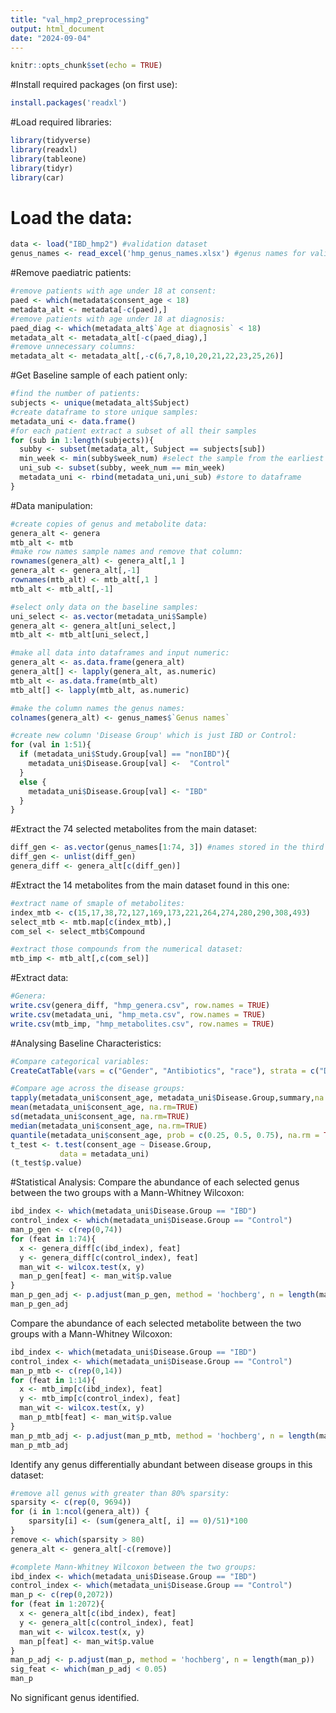 ---
title: "val_hmp2_preprocessing"
output: html_document
date: "2024-09-04"
---

```{r setup, include=FALSE}
knitr::opts_chunk$set(echo = TRUE)
```

#Install required packages (on first use):
```{r}
install.packages('readxl')
```

#Load required libraries:
```{r}
library(tidyverse)
library(readxl)
library(tableone)
library(tidyr)
library(car)
```

# Load the data:
```{r}
data <- load("IBD_hmp2") #validation dataset
genus_names <- read_excel('hmp_genus_names.xlsx') #genus names for validation data
```

#Remove paediatric patients:
```{r}
#remove patients with age under 18 at consent:
paed <- which(metadata$consent_age < 18)
metadata_alt <- metadata[-c(paed),]
#remove patients with age under 18 at diagnosis:
paed_diag <- which(metadata_alt$`Age at diagnosis` < 18)
metadata_alt <- metadata_alt[-c(paed_diag),]
#remove unnecessary columns:
metadata_alt <- metadata_alt[,-c(6,7,8,10,20,21,22,23,25,26)]
```

#Get Baseline sample of each patient only:
```{r}
#find the number of patients:
subjects <- unique(metadata_alt$Subject)
#create dataframe to store unique samples:
metadata_uni <- data.frame()
#for each patient extract a subset of all their samples
for (sub in 1:length(subjects)){
  subby <- subset(metadata_alt, Subject == subjects[sub])
  min_week <- min(subby$week_num) #select the sample from the earliest week
  uni_sub <- subset(subby, week_num == min_week)
  metadata_uni <- rbind(metadata_uni,uni_sub) #store to dataframe
}
```

#Data manipulation:
```{r}
#create copies of genus and metabolite data:
genera_alt <- genera
mtb_alt <- mtb
#make row names sample names and remove that column:
rownames(genera_alt) <- genera_alt[,1 ]
genera_alt <- genera_alt[,-1]
rownames(mtb_alt) <- mtb_alt[,1 ]
mtb_alt <- mtb_alt[,-1]

#select only data on the baseline samples:
uni_select <- as.vector(metadata_uni$Sample)
genera_alt <- genera_alt[uni_select,]
mtb_alt <- mtb_alt[uni_select,]

#make all data into dataframes and input numeric:
genera_alt <- as.data.frame(genera_alt)
genera_alt[] <- lapply(genera_alt, as.numeric)
mtb_alt <- as.data.frame(mtb_alt)
mtb_alt[] <- lapply(mtb_alt, as.numeric)

#make the column names the genus names:
colnames(genera_alt) <- genus_names$`Genus names`

#create new column 'Disease Group' which is just IBD or Control:
for (val in 1:51){
  if (metadata_uni$Study.Group[val] == "nonIBD"){
    metadata_uni$Disease.Group[val] <-  "Control"
  }
  else {
    metadata_uni$Disease.Group[val] <- "IBD"
  }
}
```

#Extract the 74 selected metabolites from the main dataset:
```{r}
diff_gen <- as.vector(genus_names[1:74, 3]) #names stored in the third column of genus name dataset
diff_gen <- unlist(diff_gen)
genera_diff <- genera_alt[c(diff_gen)]
```

#Extract the 14 metabolites from the main dataset found in this one:
```{r}
#extract name of smaple of metabolites:
index_mtb <- c(15,17,38,72,127,169,173,221,264,274,280,290,308,493)
select_mtb <- mtb.map[c(index_mtb),]
com_sel <- select_mtb$Compound

#extract those compounds from the numerical dataset:
mtb_imp <- mtb_alt[,c(com_sel)]
```

#Extract data:
```{r}
#Genera:
write.csv(genera_diff, "hmp_genera.csv", row.names = TRUE)
write.csv(metadata_uni, "hmp_meta.csv", row.names = TRUE)
write.csv(mtb_imp, "hmp_metabolites.csv", row.names = TRUE)
```

#Analysing Baseline Characteristics:
```{r}
#Compare categorical variables: 
CreateCatTable(vars = c("Gender", "Antibiotics", "race"), strata = c("Disease.Group"), data = metadata_uni, test = T, addOverall = T)

#Compare age across the disease groups:
tapply(metadata_uni$consent_age, metadata_uni$Disease.Group,summary,na.rm=TRUE)
mean(metadata_uni$consent_age, na.rm=TRUE)
sd(metadata_uni$consent_age, na.rm=TRUE)
median(metadata_uni$consent_age, na.rm=TRUE)
quantile(metadata_uni$consent_age, prob = c(0.25, 0.5, 0.75), na.rm = TRUE)
t_test <- t.test(consent_age ~ Disease.Group,
           data = metadata_uni)
(t_test$p.value)
```

#Statistical Analysis:
Compare the abundance of each selected genus between the two groups with a 
Mann-Whitney Wilcoxon:
```{r}
ibd_index <- which(metadata_uni$Disease.Group == "IBD")
control_index <- which(metadata_uni$Disease.Group == "Control")
man_p_gen <- c(rep(0,74))
for (feat in 1:74){
  x <- genera_diff[c(ibd_index), feat]
  y <- genera_diff[c(control_index), feat]
  man_wit <- wilcox.test(x, y)
  man_p_gen[feat] <- man_wit$p.value
}
man_p_gen_adj <- p.adjust(man_p_gen, method = 'hochberg', n = length(man_p_gen))
man_p_gen_adj
```

Compare the abundance of each selected metabolite between the two groups with a 
Mann-Whitney Wilcoxon:
```{r}
ibd_index <- which(metadata_uni$Disease.Group == "IBD")
control_index <- which(metadata_uni$Disease.Group == "Control")
man_p_mtb <- c(rep(0,14))
for (feat in 1:14){
  x <- mtb_imp[c(ibd_index), feat]
  y <- mtb_imp[c(control_index), feat]
  man_wit <- wilcox.test(x, y)
  man_p_mtb[feat] <- man_wit$p.value
}
man_p_mtb_adj <- p.adjust(man_p_mtb, method = 'hochberg', n = length(man_p_mtb))
man_p_mtb_adj
```

Identify any genus differentially abundant between disease groups in this dataset:
```{r}
#remove all genus with greater than 80% sparsity:
sparsity <- c(rep(0, 9694))
for (i in 1:ncol(genera_alt)) {
    sparsity[i] <- (sum(genera_alt[, i] == 0)/51)*100
}
remove <- which(sparsity > 80)
genera_alt <- genera_alt[-c(remove)]

#complete Mann-Whitney Wilcoxon between the two groups:
ibd_index <- which(metadata_uni$Disease.Group == "IBD")
control_index <- which(metadata_uni$Disease.Group == "Control")
man_p <- c(rep(0,2072))
for (feat in 1:2072){
  x <- genera_alt[c(ibd_index), feat]
  y <- genera_alt[c(control_index), feat]
  man_wit <- wilcox.test(x, y)
  man_p[feat] <- man_wit$p.value
}
man_p_adj <- p.adjust(man_p, method = 'hochberg', n = length(man_p))
sig_feat <- which(man_p_adj < 0.05)
man_p
```
No significant genus identified. 